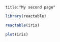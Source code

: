 ```
title:"My second page"

```

```r
library(reactable)
```

```r
reactable(iris)
```

```r
plot(iris)
```